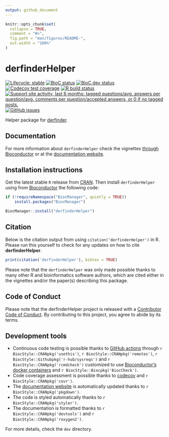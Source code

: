 ```yaml
---
output: github_document
---
```


<!-- README.md is generated from README.Rmd. Please edit that file -->

```r
knitr::opts_chunk$set(
  collapse = TRUE,
  comment = "#>",
  fig.path = "man/figures/README-",
  out.width = "100%"
)
```

# derfinderHelper

<!-- badges: start -->
[![Lifecycle: stable](https://img.shields.io/badge/lifecycle-stable-brightgreen.svg)](https://www.tidyverse.org/lifecycle/#stable)
[![BioC status](http://www.bioconductor.org/shields/build/release/bioc/derfinderHelper.svg)](https://bioconductor.org/checkResults/release/bioc-LATEST/derfinderHelper)
[![BioC dev status](http://www.bioconductor.org/shields/build/devel/bioc/derfinderHelper.svg)](https://bioconductor.org/checkResults/devel/bioc-LATEST/derfinderHelper)
[![Codecov test coverage](https://codecov.io/gh/leekgroup/derfinderHelper/branch/master/graph/badge.svg)](https://codecov.io/gh/leekgroup/derfinderHelper?branch=master)
[![R build status](https://github.com/leekgroup/derfinderHelper/workflows/R-CMD-check-bioc/badge.svg)](https://github.com/leekgroup/derfinderHelper/actions)
[![Support site activity, last 6 months: tagged questions/avg. answers per question/avg. comments per question/accepted answers, or 0 if no tagged posts.](http://www.bioconductor.org/shields/posts/derfinderHelper.svg)](https://support.bioconductor.org/t/derfinderHelper/)
[![GitHub issues](https://img.shields.io/github/issues/leekgroup/derfinderHelper)](https://github.com/leekgroup/derfinderHelper/issues)
<!-- badges: end -->

Helper package for [derfinder](http://www.bioconductor.org/packages/derfinder).

## Documentation

For more information about `derfinderHelper` check the vignettes [through Bioconductor](http://bioconductor.org/packages/derfinderHelper) or at the [documentation website](http://leekgroup.github.io/derfinderHelper).

## Installation instructions

Get the latest stable `R` release from [CRAN](http://cran.r-project.org/). Then install `derfinderHelper` using from [Bioconductor](http://bioconductor.org/) the following code:

```r
if (!requireNamespace("BiocManager", quietly = TRUE))
    install.packages("BiocManager")

BiocManager::install("derfinderHelper")
```

## Citation

Below is the citation output from using `citation('derfinderHelper')` in R. Please 
run this yourself to check for any updates on how to cite __derfinderHelper__.

```r
print(citation('derfinderHelper'), bibtex = TRUE)
```

Please note that the `derfinderHelper` was only made possible thanks to many other R and bioinformatics software authors, which are cited either in the vignettes and/or the paper(s) describing this package.

## Code of Conduct
  
Please note that the derfinderHelper project is released with a [Contributor Code of Conduct](https://contributor-covenant.org/version/2/0/CODE_OF_CONDUCT.html). By contributing to this project, you agree to abide by its terms.

## Development tools

* Continuous code testing is possible thanks to [GitHub actions](https://www.tidyverse.org/blog/2020/04/usethis-1-6-0/)  through `r BiocStyle::CRANpkg('usethis')`, `r BiocStyle::CRANpkg('remotes')`, `r BiocStyle::Githubpkg('r-hub/sysreqs')` and `r BiocStyle::CRANpkg('rcmdcheck')` customized to use [Bioconductor's docker containers](https://www.bioconductor.org/help/docker/) and `r BiocStyle::Biocpkg('BiocCheck')`.
* Code coverage assessment is possible thanks to [codecov](https://codecov.io/gh) and `r BiocStyle::CRANpkg('covr')`.
* The [documentation website](http://leekgroup.github.io/derfinderHelper) is automatically updated thanks to `r BiocStyle::CRANpkg('pkgdown')`.
* The code is styled automatically thanks to `r BiocStyle::CRANpkg('styler')`.
* The documentation is formatted thanks to `r BiocStyle::CRANpkg('devtools')` and `r BiocStyle::CRANpkg('roxygen2')`.

For more details, check the `dev` directory.
